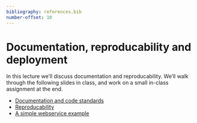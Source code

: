```yaml
---
bibliography: references.bib
number-offset: 10
---
```


# Documentation, reproducability and deployment

In this lecture we'll discuss documentation and reproducability. We'll walk through the following slides in class, and work on a small in-class assignment at the end. 

- [Documentation and code standards](presentations/documentation.pptx)
- [Reproducability](presentations/reproducability.pptx)
- [A simple webservice example](presentations/containerizing.html)

